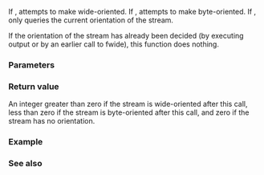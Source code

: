 {{cpp/title|fwide}}
{{cpp/io/c/navbar}}
{{ddcl|header=cwchar|
int fwide( std::FILE* stream, int mode );
}}

If {{c|1=mode &gt; 0}}, attempts to make {{c|stream}} wide-oriented. If {{c|1=mode &lt; 0}}, attempts to make {{c|stream}} byte-oriented. If {{c|1=mode == 0}}, only queries the current orientation of the stream.

If the orientation of the stream has already been decided (by executing output or by an earlier call to fwide), this function does nothing.

===Parameters===
{{par begin}}
{{par|stream|pointer to the C I/O stream to modify or query}}
{{par|mode|integer value greater than zero to set the stream wide, less than zero to set the stream narrow, or zero to query only}}
{{par end}}

===Return value===
An integer greater than zero if the stream is wide-oriented after this call, less than zero if the stream is byte-oriented after this call, and zero if the stream has no orientation.

===Example===
{{example
|The following code sets and resets the stream orientation.
|code=
#include &lt;cstdio&gt;
#include &lt;cstdlib&gt;
#include &lt;cwchar&gt;
#include &lt;iostream&gt;

void show_orientation(int n)
{
    n &lt; 0 ? std::wcout &lt;&lt; "\tnarrow orientation\n" :
    n &gt; 0 ? std::wcout &lt;&lt; "\twide orientation\n" :
            std::wcout &lt;&lt; "\tno orientation\n";
}

void try_read(FILE* fp)
{
    if (const int c = std::fgetc(fp); c == EOF)
        std::wcout &lt;&lt; "\tnarrow character read failed\n";
    else
        std::wcout &lt;&lt; "\tnarrow character read '" &lt;&lt; static_cast&lt;char&gt;(c) &lt;&lt; "'\n";

    if (const wint_t wc = std::fgetwc(fp); wc == WEOF)
        std::wcout &lt;&lt; "\twide character read failed\n";
    else
        std::wcout &lt;&lt; "\twide character read '" &lt;&lt; static_cast&lt;wchar_t&gt;(wc) &lt;&lt; "'\n";
}

int main()
{
    enum fwide_orientation : int { narrow = -1, query, wide };

    FILE* fp = std::fopen("main.cpp", "r");
    if (!fp)
    {
        std::wcerr &lt;&lt; "fopen() failed\n";
        return EXIT_FAILURE;
    }

    std::wcout &lt;&lt; "1) A newly opened stream has no orientation.\n";
    show_orientation(std::fwide(fp, fwide_orientation::query));

    std::wcout &lt;&lt; "2) Establish byte orientation.\n";
    show_orientation(std::fwide(fp, fwide_orientation::narrow));
    try_read(fp);

    std::wcout &lt;&lt; "3) Only freopen() can reset stream orientation.\n";
    if (std::freopen("main.cpp", "r", fp) == NULL)
    {
        std::wcerr &lt;&lt; "freopen() failed\n";
        return EXIT_FAILURE;
    }

    std::wcout &lt;&lt; "4) A reopened stream has no orientation.\n";
    show_orientation(std::fwide(fp, fwide_orientation::query));

    std::wcout &lt;&lt; "5) Establish wide orientation.\n";
    show_orientation(std::fwide(fp, fwide_orientation::wide));
    try_read(fp);

    std::fclose(fp);
}
|p=true
|output=
1) A newly opened stream has no orientation.
        no orientation
2) Establish byte orientation.
        narrow orientation
        narrow character read '#'
        wide character read failed
3) Only freopen() can reset stream orientation.
4) A reopened stream has no orientation.
        no orientation
5) Establish wide orientation.
        wide orientation
        narrow character read failed
        wide character read '#'
}}

===See also===
{{dsc begin}}
{{dsc inc|cpp/io/c/dsc fopen}}
{{dsc see c|c/io/fwide}}
{{dsc end}}

{{langlinks|de|es|fr|it|ja|pt|ru|zh}}